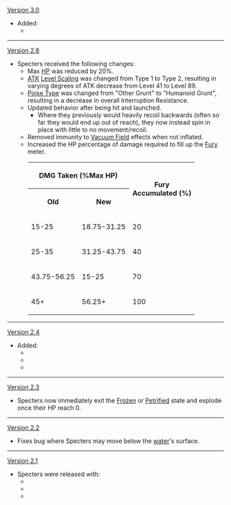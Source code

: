 {{Change History/Header}}
[[Version 3.0]]
* Added:
**{{Enemy|Dendro Specter}}
----
[[Version 2.8]]
* Specters received the following changes:
** Max [[HP]] was reduced by 20%.
** [[ATK]] [[Enemy/Level Scaling|Level Scaling]] was changed from Type 1 to Type 2, resulting in varying degrees of ATK decrease from Level 41 to Level 89.
** [[Interruption Resistance/Poise#Poise Type|Poise Type]] was changed from "Other Grunt" to "Humanoid Grunt", resulting in a decrease in overall Interruption Resistance.
** Updated behavior after being hit and launched.
*** Where they previously would heavily recoil backwards (often so far they would end up out of reach), they now instead spin in place with little to no movement/recoil.
** Removed immunity to [[Vacuum Field]] effects when not inflated.
** Increased the HP percentage of damage required to fill up the [[Fury]] meter.<table class="fandom-table"><tr><th colspan="2">DMG Taken (%Max HP)</th><th rowspan="2">Fury<br>Accumulated (%)</th><tr><th>Old</th><th>New</th></tr><tr><td>15-25</td><td>18.75-31.25</td><td>20</td></tr><tr><td>25-35</td><td>31.25-43.75</td><td>40</td></tr><tr><td>43.75-56.25</td><td>15-25</td><td>70</td></tr><tr><td>45+</td><td>56.25+</td><td>100</td></tr></table>
----
[[Version 2.4]]
* Added:
** {{Enemy|Pyro Specter}}
**{{Enemy|Electro Specter}}
**{{Enemy|Cryo Specter}}

----
[[Version 2.3]]

* Specters now immediately exit the [[Frozen]] or [[Planet Befall|Petrified]] state and explode once their HP reach 0.

----
[[Version 2.2]]

* Fixes bug where Specters may move below the [[water]]'s surface.

----
[[Version 2.1]]

*Specters were released with:
**{{Enemy|Hydro Specter}}
**{{Enemy|Anemo Specter}}
**{{Enemy|Geo Specter}}